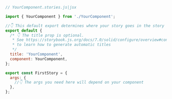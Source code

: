 ```js
// YourComponent.stories.js|jsx

import { YourComponent } from './YourComponent';

//👇 This default export determines where your story goes in the story list
export default {
  /* 👇 The title prop is optional.
   * See https://storybook.js.org/docs/7.0/solid/configure/overview#configure-story-loading
   * to learn how to generate automatic titles
   */
  title: 'YourComponent',
  component: YourComponent,
};

export const FirstStory = {
  args: {
    //👇 The args you need here will depend on your component
  },
};
```
